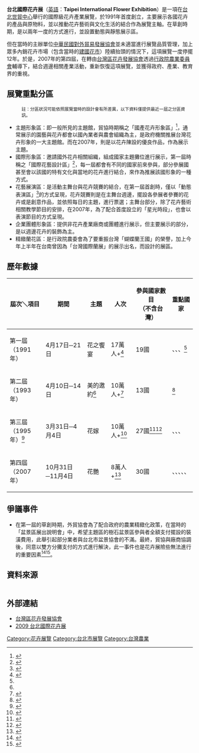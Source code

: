 {{Infobox Exhibition
| Name = 台北國際花卉展
| Enname = Taipei International Flower Exhibition
| Logo = 2007TaipeiInternationalFlowerExhibition FlyingBlueMagpiesAndDancingButterflies.jpg
| Size = 240px
| Caption = 2007花卉展主題館作品─鵲飛蝶舞
| First = 1991年4月17日─21日
| Slogan = 花艷（Amazing）
| Guidance = [[行政院農業委員會|行政院農業委員會]]
| Organization = 台灣區花卉發展協會
| Undertake = 中華盆花發展協會<br/>台北花卉產銷股份有限公司<br/>台灣蘭花產銷發展協會<br/>台灣區花卉輸出業同業公會
| Place = [[台北世界貿易中心|台北世界貿易中心]]
| Nature = 國際專業展
| Content = 花卉園藝相關產品
| Latest = 2007年10月31日─11月4日
}}
'''台北國際花卉展'''（[[英語|英語]]：'''Taipei International Flower Exhibition'''）是一項在[[台北世貿中心|台北世貿中心]]舉行的國際級花卉產業展覽，於1991年首度創立，主要展示各國花卉的產品與原物料，並以推動花卉藝術與文化生活的結合作為展覽主軸。在草創時期，是以兩年一度的方式進行，並設置動態與靜態展示區。

但在當時的主辦單位[[中華民國對外貿易發展協會|中華民國對外貿易發展協會]]並未適當進行展覽品質管理，加上眾多內銷花卉市場（包含當時的[[台北市建國假日花市|建國花市]]）陸續抬頭的情況下，這項展覽一度停擺12年。於是，2007年的第四屆，在轉由[[台灣區花卉發展協會|台灣區花卉發展協會]]透過[[行政院農業委員會|行政院農業委員會]]輔導下，結合週邊相關產業活動，重新恢復這項展覽，並獲得政府、產業、教育界的重視。

==展覽重點分區==
:<small>註：分區狀況可能依照展覽當時的設計會有所差異，以下資料僅提供最近一屆之分區資訊。</small>
*主題形象區：即一般所見的主題館，貿協時期稱之「國產花卉形象區」<ref>{{cite news|author=林如森|title=台北國際花卉展明天開幕 近百萬朵鮮花 五萬枝葉材 花之饗宴 邀國人共賞|date=1991年4月16日|work=台北新聞|page=13|publisher=[[聯合報|聯合報]]}}</ref>，通常展示的園藝與花卉都會以國內業者與農會組織為主，是政府機關推展台灣花卉形象的一大主題館。而在2007年，則是以花卉陳設的優良作品，作為展示主題。
*國際形象區：邀請國外花卉相關組織，組成國家主題攤位進行展示，第一屆時稱之「國際花藝設計區」<ref name="1st-intl">{{cite news|title=柏林圍牆之石 德國花藝設計 傳達和平心願|date=1991年4月17日|work=消費新聞|page=13|publisher=[[民生報|民生報]]|author=管慶寧}}</ref>，每一屆都會有不同的國家前來參與，部分參展國甚至會以該國的特有文化與當地的花卉進行結合，來作為推展該國形象的一種方式。
*花藝展演區：是活動主舞台與花卉競賽的結合，在第一屆首創時，僅以「動態表演區」<ref>{{cite news|title=國際花展 人潮湧現 八百歲七里香受矚目 動態表演掀高潮|date=1991年4月18日|work=消費新聞|page=19|publisher=[[民生報|民生報]]|author=管慶寧}}</ref>的方式呈現，花卉競賽則是在主舞台週邊，擺設各參展者參賽的花卉或是創意作品，並依照每日的主題，進行票選；主舞台部分，除了花卉藝術相關教學節目的安排，在2007年，為了配合首度設立的「星光時段」，也會以表演節目的方式呈現。
*企業團體形象區：提供非花卉產業廠商或團體進行展示，但主要展示的部分，是以週邊花卉的裝飾為主。
*精緻蘭花區：是行政院農委會為了要重振台灣「蝴蝶蘭王國」的榮譽，加上今年上半年在台南曾因為「台灣國際蘭展」的展示出名，而設計的展區。
==歷年數據==
{| class="wikitable" style="font-size:90%"
|-
!width="90px"|屆次＼項目||width="120px"|期間||width="60px"|主題||width="60px"|人次||width="100px"|參與國家數目<br/>（不含台灣）||重點國家
|-
!第一屆<br/>（1991年）
|4月17日─21日||花之饗宴||17萬人+<ref>{{cite news|title=《刷新世貿紀錄》展期5天 周邊塞車5天 國際花卉展 觀眾逾17萬|date=1991年4月23日|work=生活／文化廣場|page=5|publisher=[[聯合報|聯合報]]}}</ref>||19國||{{RSA}}、{{CHN}}、{{SIN}}、{{GER}}<ref name="1st-intl" />
|-
!第二屆<br/>（1993年）
|4月10日─14日||美的邀約<ref name="2nd" />||10萬人+<ref>{{cite news|title=五天展期滿光采 閉幕聲中有慈愛 國際花展留餘香|date=1993年4月15日|work=消費新聞|page=19|publisher=[[民生報|民生報]]}}</ref>||13國||{{RSA}}<ref name="2nd">{{cite news|title=美的邀約 國際花卉展群芳爭妍 中外花藝分區競高下|date=1993年4月11日|work=文化廣場|page=18|publisher=[[聯合報|聯合報]]|author=周美惠}}</ref>
|-
!第三屆<br/>（1995年）<ref>{{cite news|title=國產花卉 讓人眼睛一亮 花嫁主題 呈現風情萬種形象|author=翟敬宜|date=1995年3月31日|work=家庭|page=30|publisher=[[民生報|民生報]]}}</ref>
|3月31日─4月4日||花嫁||10萬人+<ref>{{cite news|title=花卉內銷 市場綻放可期 花卉展昨閉幕 吸引逾十萬人潮參觀外銷市場|date=1995年3月29日|work=企業產銷二版|page=13|publisher=[[經濟日報_(台灣)|經濟日報]]|author=何佩儒}}</ref>||27國<ref>{{cite news|title=台北國際花卉展31日 爭艷 27國參與 本土花卉將設專區試探外銷市場|date=1995年3月29日|work=企業要聞|page=9|publisher=[[經濟日報_(台灣)|經濟日報]]|author=李娟萍}}</ref><ref>{{cite news|title=國際花卉展 花多人也多|date=1995年4月1日|work=消費新聞|page=25|publisher=[[民生報|民生報]]}}</ref>||{{AUS}}、{{INA}}、{{COL}}、{{ISR}}
|-
!第四屆<br/>（2007年）
|10月31日─11月4日||花艷||8萬人+<ref>{{cite news|url=http://www.epochtimes.com/b5/7/11/4/n1890644.htm|title=國際花卉展閉幕 五天八萬人潮 業績一億元|date=2007年11月4日|author=黃旭昇|accessdate=2007年11月11日|publisher=[[中央通訊社|中央通訊社]]|work=台灣新聞|archive-date=2016年3月4日|archive-url=https://web.archive.org/web/20160304123147/http://www.epochtimes.com/b5/7/11/4/n1890644.htm|dead-url=no}}</ref>||30國||{{NED}}、{{AUS}}、{{JPN}}、{{THA}}、{{PHI}}、{{MAS}}
|}

==爭議事件==
*在第一屆的草創時期，外貿協會為了配合政府的農業精緻化政策，在當時的「盆景區展出說明會」中，希望主題區的樹石盆景區參與者全額支付擺設的裝潢費用，此舉引起部分業者與台北市盆景協會的不滿。最終，貿協與廠商協調後，同意以雙方分攤支付的方式進行解決，此一事件也是花卉展險些無法進行的重要因素<ref>{{cite news|title=各地樹石協會理事長拒絕分攤場地裝潢費 籌備花卉展 盆景區橫生枝節|author=賴燕芳|date=1990年11月25日|work=貿易|page=6|publisher=[[經濟日報_(台灣)|經濟日報]]}}</ref><ref>{{cite news|title=若須全額負擔裝潢費 業者將退出明年花卉展|author=賴燕芳|date=1990年12月10日|work=商業|page=6|publisher=[[經濟日報_(台灣)|經濟日報]]}}</ref>。

==資料來源==
<div class="references-small" style="-moz-column-count:2; column-count:2;"><references /></div>

==外部連結==
{{Commonscat|Taipei International Flower Exhibition}}
{{Wikinews|農業、文化、應用三合一 2007台北國際花卉展 台北世貿絢爛登場}}
* [http://www.tfda.org.tw/ 台灣區花卉發展協會] {{Wayback|url=http://www.tfda.org.tw/ |date=20200719082343 }}
* [http://www.tfda.org.tw/event2009/ 2009 台北國際花卉展]{{dead link|date=2017年12月 |bot=InternetArchiveBot |fix-attempted=yes }}

[[Category:花卉展覽|Category:花卉展覽]]
[[Category:台北市展覽|Category:台北市展覽]]

[[Category:台灣農業|Category:台灣農業]]